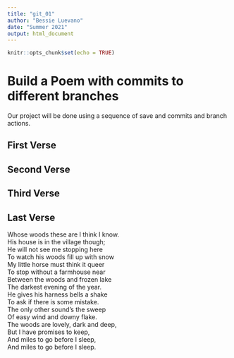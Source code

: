 ```yaml
---
title: "git_01"
author: "Bessie Luevano"
date: "Summer 2021"
output: html_document
---
```


```r
knitr::opts_chunk$set(echo = TRUE)
```
# Build a Poem with commits to different branches
Our project will be done using a sequence of save and commits and branch actions.
<!-- Do not modify or change any text in "!--" bracketed areas such as this --- these are instructions to
you, if you change any of this the git program will notice it and compromise your git merging strategy !-->

## First Verse 
<!--Put the first five lines of a poem by Lewis Carrol in this section!-->

## Second Verse
<!--Put the first five lines of a poem by Robert Frost here!-->

## Third Verse
<!--Put the first two verses of The Walrus and the Carpenter here!-->

## Last Verse
<!--Put a short poem of your choice 8-20 lines,here!-->

Whose woods these are I think I know.  
His house is in the village though;  
He will not see me stopping here  
To watch his woods fill up with snow  
My little horse must think it queer   
To stop without a farmhouse near  
Between the woods and frozen lake  
The darkest evening of the year.  
He gives his harness bells a shake  
To ask if there is some mistake.  
The only other sound’s the sweep  
Of easy wind and downy flake.  
The woods are lovely, dark and deep,  
But I have promises to keep,  
And miles to go before I sleep,  
And miles to go before I sleep.  